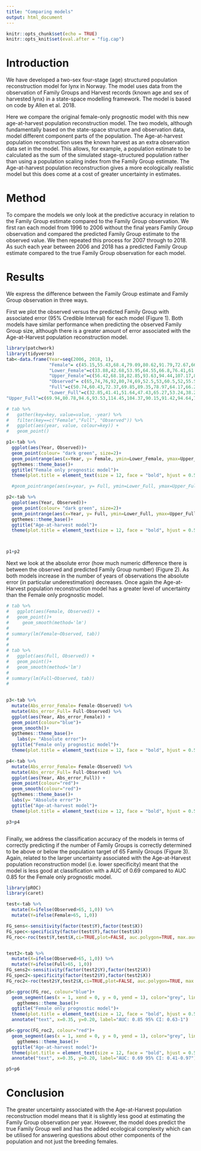 ```yaml
---
title: "Comparing models"
output: html_document
---
```


```r
knitr::opts_chunk$set(echo = TRUE)
knitr::opts_knit$set(eval.after = "fig.cap")
```

# Introduction

We have developed a two-sex four-stage (age) structured population reconstruction model for lynx in Norway. The model uses data from the observation of Family Groups and Harvest records (known age and sex of harvested lynx) in a state-space modelling framework. The model is based on code by Allen et al. 2018. 

Here we compare the original female-only prognostic model with this new age-at-harvest population reconstruction model. The two models, although fundamentally based on the state-space structure and observation data, model different component parts of the population. The Age-at-harvest population reconstruction uses the known harvest as an extra observation data set in the model. This allows, for example, a population estimate to be calculated as the sum of the simulated stage-structured population rather than using a population scaling index from the Family Group estimate. The Age-at-harvest population reconstruction gives a more ecologically realistic model but this does come at a cost of greater uncertainty in estimates. 

# Method

To compare the models we only look at the predictive accuracy in relation to the Family Group estimate compared to the Family Group observation. We first ran each model from 1996 to 2006 without the final years Family Group observation and compared the predicted Family Group estimate to the observed value. We then repeated this process for 2007 through to 2018. As such each year between 2006 and 2018 has a predicted Family Group estimate compared to the true Family Group observation for each model.

# Results

We express the difference between the Family Group estimate and Family Group observation in three ways.

First we plot the observed versus the predicted Family Group with associated error (95% Credible Interval) for each model (Figure 1). Both models have similar performance when predicting the observed Family Group size, although there is a greater amount of error associated with the Age-at-Harvest population reconstruction model. 


```r
library(patchwork)
library(tidyverse)
tab<-data.frame(Year=seq(2006, 2018, 1),
                "Female"= c(45.15,55.43,68.4,79.09,80.62,91.79,72.67,66.15,53.4,61.88,53.73,58.26,62.34),
                "Lower_Female"=c(33.88,42.68,53.95,64.55,66.8,76.41,61.22,56.28,44.686,52.79,45.76,49.62,53.802), 
                "Upper_Female"=c(56.42,68.18,82.85,93.63,94.44,107.17,84.12,76.02,62.114,70.97,61.7,66.9,70.878),
                "Observed"= c(65,74,76,92,80,74,69,52.5,53,60.5,52,55.5,57.5),
                "Full"=c(50.74,60.43,72.37,69.85,89.35,78.97,64.17,66.28,69.63,54.43,59.93,56.87,53.37), 
                "Lower_Full"=c(32.85,41.41,51.64,47.43,65.27,53.24,38.24,41.05,43.71,33.09,35.09,35.8,33.8),
"Upper_Full"=c(69.94,80.78,94.6,93.53,114.45,104.37,90.15,91.42,94.64,76.85,82.72,77.03,76.92))

# tab %>% 
#   gather(key=key, value=value, -year) %>%
#   filter(key==c("Female","Full", "Observed")) %>% 
#   ggplot(aes(year, value, colour=key)) +
#   geom_point()

p1<-tab %>% 
  ggplot(aes(Year, Observed))+
  geom_point(colour= "dark green", size=2)+
  geom_pointrange(aes(x=Year, y= Female, ymin=Lower_Female, ymax=Upper_Female), colour="blue")+
  ggthemes::theme_base()+
  ggtitle("Female only prognostic model")+
  theme(plot.title = element_text(size = 12, face = "bold", hjust = 0.5))

  #geom_pointrange(aes(x=year, y= Full, ymin=Lower_Full, ymax=Upper_Full), colour="red")

p2<-tab %>% 
  ggplot(aes(Year, Observed))+
  geom_point(colour= "dark green", size=2)+
  geom_pointrange(aes(x=Year, y= Full, ymin=Lower_Full, ymax=Upper_Full), colour="red")+
  ggthemes::theme_base()+
  ggtitle("Age-at-harvest model")+
  theme(plot.title = element_text(size = 12, face = "bold", hjust = 0.5))



p1+p2

```


Next we look at the absolute error (how much numeric difference there is between the observed and predicted Family Group number) (Figure 2). As both models increase in the number of years of observations the absolute error (in particular underestimation) decreases. Once again the Age-at-Harvest population reconstruction model has a greater level of uncertainty than the Female only prognostic model. 


```r
# tab %>% 
#   ggplot(aes(Female, Observed)) + 
#   geom_point()+
#     geom_smooth(method='lm')
# 
# summary(lm(Female~Observed, tab))
# 
# 
# tab %>% 
#   ggplot(aes(Full, Observed)) + 
#   geom_point()+
#   geom_smooth(method='lm')
# 
# summary(lm(Full~Observed, tab))
# 
  
```


```r
p3<-tab %>% 
  mutate(Abs_error_Female= Female-Observed) %>% 
  mutate(Abs_error_Full= Full-Observed) %>% 
  ggplot(aes(Year, Abs_error_Female)) +
  geom_point(colour="blue")+
  geom_smooth()+
  ggthemes::theme_base()+
    labs(y= "Absolute error")+
  ggtitle("Female only prognostic model")+
  theme(plot.title = element_text(size = 12, face = "bold", hjust = 0.5))

p4<-tab %>% 
  mutate(Abs_error_Female= Female-Observed) %>% 
  mutate(Abs_error_Full= Full-Observed) %>% 
  ggplot(aes(Year, Abs_error_Full)) +
  geom_point(colour="red")+
  geom_smooth(colour="red")+
  ggthemes::theme_base()+
  labs(y= "Absolute error")+
  ggtitle("Age-at-harvest model")+
  theme(plot.title = element_text(size = 12, face = "bold", hjust = 0.5))

p3+p4



```

Finally, we address the classification accuracy of the models in terms of correctly predicting if the number of Family Groups is correctly determined to be above or below the population target of 65 Family Groups (Figure 3). Again, related to the larger uncertainty associated with the Age-at-Harvest population reconstruction model (i.e. lower specificity) meant that the model is less good at classification with a AUC of 0.69 compared to AUC 0.85 for the Female only prognostic model. 

```r
library(pROC)
library(caret)

test<-tab %>% 
  mutate(X=ifelse(Observed>65, 1,0)) %>% 
  mutate(Y=ifelse(Female>65, 1,0))

FG_sens<-sensitivity(factor(test$Y),factor(test$X))
FG_spec<-specificity(factor(test$Y),factor(test$X))
FG_roc<-roc(test$Y,test$X,ci=TRUE,plot=FALSE, auc.polygon=TRUE, max.auc.polygon=TRUE, grid=TRUE, print.auc=TRUE, show.thres=TRUE)


test2<-tab %>% 
  mutate(X=ifelse(Observed>65, 1,0)) %>% 
  mutate(Y=ifelse(Full>65, 1,0))
FG_sens2<-sensitivity(factor(test2$Y),factor(test2$X))
FG_spec2<-specificity(factor(test2$Y),factor(test2$X))
FG_roc2<-roc(test2$Y,test2$X,ci=TRUE,plot=FALSE, auc.polygon=TRUE, max.auc.polygon=TRUE, grid=TRUE, print.auc=TRUE, show.thres=TRUE)

p5<-ggroc(FG_roc, colour="blue")+
  geom_segment(aes(x = 1, xend = 0, y = 0, yend = 1), color="grey", linetype="dashed")+
    ggthemes::theme_base()+
  ggtitle("Female only prognostic model")+
  theme(plot.title = element_text(size = 12, face = "bold", hjust = 0.5))+
  annotate("text", x=0.35, y=0.20, label="AUC: 0.85 95% CI: 0.63-1")

p6<-ggroc(FG_roc2, colour="red")+
  geom_segment(aes(x = 1, xend = 0, y = 0, yend = 1), color="grey", linetype="dashed")+
    ggthemes::theme_base()+
  ggtitle("Age-at-harvest model")+
  theme(plot.title = element_text(size = 12, face = "bold", hjust = 0.5))+
  annotate("text", x=0.35, y=0.20, label="AUC: 0.69 95% CI: 0.41-0.97")

p5+p6

```

# Conclusion

The greater uncertainty associated with the Age-at-Harvest population reconstruction model means that it is slightly less good at estimating the Family Group observation per year. However, the model does predict the true Family Group well and has the added ecological complexity which can be utilised for answering questions about other components of the population and not just the breeding females. 


